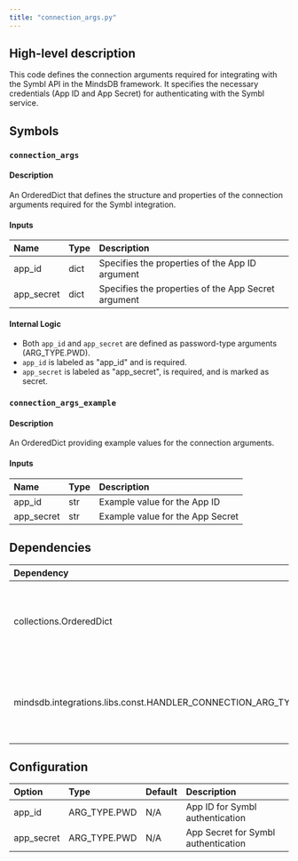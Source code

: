 ```yaml
---
title: "connection_args.py"
---
```


## High-level description
This code defines the connection arguments required for integrating with the Symbl API in the MindsDB framework. It specifies the necessary credentials (App ID and App Secret) for authenticating with the Symbl service.

## Symbols

### `connection_args`
#### Description
An OrderedDict that defines the structure and properties of the connection arguments required for the Symbl integration.

#### Inputs
| Name | Type | Description |
|:-----|:-----|:------------|
| app_id | dict | Specifies the properties of the App ID argument |
| app_secret | dict | Specifies the properties of the App Secret argument |

#### Internal Logic
- Both `app_id` and `app_secret` are defined as password-type arguments (ARG_TYPE.PWD).
- `app_id` is labeled as "app_id" and is required.
- `app_secret` is labeled as "app_secret", is required, and is marked as secret.

### `connection_args_example`
#### Description
An OrderedDict providing example values for the connection arguments.

#### Inputs
| Name | Type | Description |
|:-----|:-----|:------------|
| app_id | str | Example value for the App ID |
| app_secret | str | Example value for the App Secret |

## Dependencies
| Dependency | Purpose |
|:-----------|:--------|
| collections.OrderedDict | Used to create ordered dictionaries for structured data |
| mindsdb.integrations.libs.const.HANDLER_CONNECTION_ARG_TYPE | Imported as ARG_TYPE, used to specify argument types |

## Configuration
| Option | Type | Default | Description |
|:-------|:-----|:--------|:------------|
| app_id | ARG_TYPE.PWD | N/A | App ID for Symbl authentication |
| app_secret | ARG_TYPE.PWD | N/A | App Secret for Symbl authentication |
